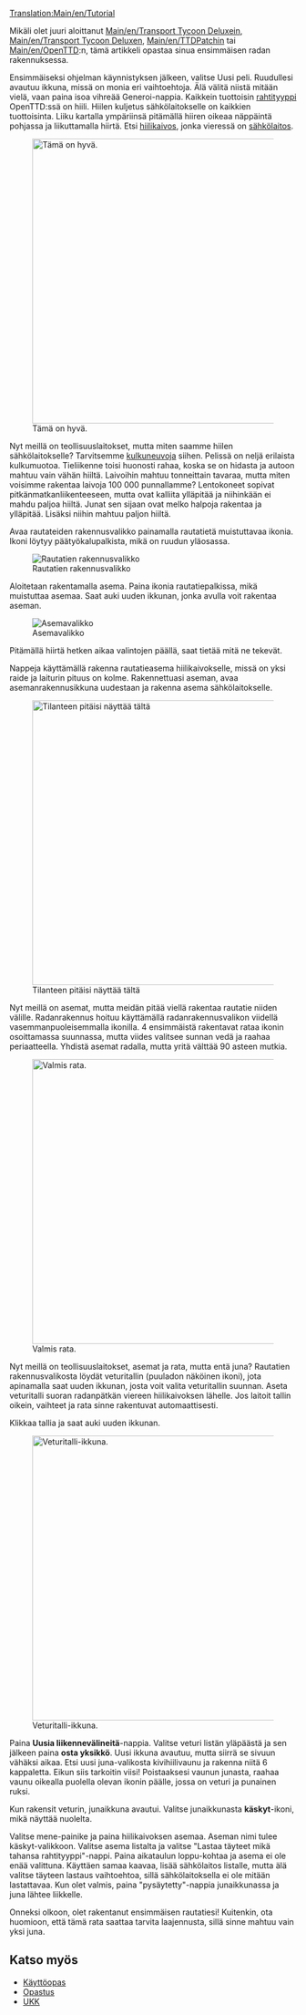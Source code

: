 [[Translation:Main/en/Tutorial]]{{en/-}}{{fi/Tutorial}}

Mikäli olet juuri aloittanut [[Main/en/Transport Tycoon Deluxe]]in, [[Main/en/Transport Tycoon Deluxe]]n, [[Main/en/TTDPatch]]in tai [[Main/en/OpenTTD]]:n, tämä artikkeli opastaa sinua ensimmäisen radan rakennuksessa.

Ensimmäiseksi ohjelman käynnistyksen jälkeen, valitse Uusi peli. Ruudullesi avautuu ikkuna, missä on monia eri vaihtoehtoja. Älä välitä niistä mitään vielä, vaan paina isoa vihreää Generoi-nappia.  Kaikkein tuottoisin [[Main/fi/rahtityypit|rahtityyppi]] OpenTTD:ssä on hiili. Hiilen kuljetus sähkölaitokselle on kaikkien tuottoisinta. Liiku kartalla ympäriinsä pitämällä hiiren oikeaa näppäintä pohjassa ja liikuttamalla hiirtä. Etsi [[Main/fi/hiilikaivos|hiilikaivos]], jonka vieressä on [[Main/fi/sähkölaitos|sähkölaitos]].

[[File:en/tutorial1.png|thumb|500px|center|Tämä on hyvä.]]

Nyt meillä on teollisuuslaitokset, mutta miten saamme hiilen sähkölaitokselle? Tarvitsemme [[Main/fi/Vehicles|kulkuneuvoja]] siihen. Pelissä on neljä erilaista kulkumuotoa. Tieliikenne toisi huonosti rahaa, koska se on hidasta ja autoon mahtuu vain vähän hiiltä. Laivoihin mahtuu tonneittain tavaraa, mutta miten voisimme rakentaa laivoja 100 000 punnallamme? Lentokoneet sopivat pitkänmatkanliikenteeseen, mutta ovat kalliita ylläpitää ja niihinkään ei mahdu paljoa hiiltä. Junat sen sijaan ovat melko halpoja rakentaa ja ylläpitää. Lisäksi niihin mahtuu paljon hiiltä.

Avaa rautateiden rakennusvalikko painamalla rautatietä muistuttavaa ikonia. Ikoni löytyy päätyökalupalkista, mikä on ruudun yläosassa.

[[File:en/Railroad Construction.png|center|Rautatien rakennusvalikko]]

Aloitetaan rakentamalla asema. Paina ikonia rautatiepalkissa, mikä muistuttaa asemaa. Saat auki uuden ikkunan, jonka avulla voit rakentaa aseman.

[[File:en/stationgui.png|center|frame|Asemavalikko]]

Pitämällä hiirtä hetken aikaa valintojen päällä, saat tietää mitä ne tekevät.

Nappeja käyttämällä rakenna rautatieasema hiilikaivokselle, missä on yksi raide ja laiturin pituus on kolme. Rakennettuasi aseman, avaa asemanrakennusikkuna uudestaan ja rakenna asema sähkölaitokselle.

[[File:en/tutorial2.png|thumb|500px|center|Tilanteen pitäisi näyttää tältä]]

Nyt meillä on asemat, mutta meidän pitää viellä rakentaa rautatie niiden välille. Radanrakennus hoituu käyttämällä radanrakennusvalikon viidellä vasemmanpuoleisemmalla ikonilla. 4 ensimmäistä rakentavat rataa ikonin osoittamassa suunnassa, mutta viides valitsee sunnan vedä ja raahaa periaatteella. Yhdistä asemat radalla, mutta yritä välttää 90 asteen mutkia.

[[File:en/tutorial3.png|thumb|500px|center|Valmis rata.]]

Nyt meillä on teollisuuslaitokset, asemat ja rata, mutta entä juna? Rautatien rakennusvalikosta löydät veturitallin (puuladon näköinen ikoni), jota apinamalla saat uuden ikkunan, josta voit valita veturitallin suunnan. Aseta veturitalli suoran radanpätkän viereen hiilikaivoksen lähelle. Jos laitoit tallin oikein, vaihteet ja rata sinne rakentuvat automaattisesti.

Klikkaa tallia ja saat auki uuden ikkunan.

[[File:en/tutorial4.png|thumb|500px|center|Veturitalli-ikkuna.]]

Paina '''Uusia liikennevälineitä'''-nappia. Valitse veturi listän yläpäästä ja sen jälkeen paina '''osta yksikkö'''. Uusi ikkuna avautuu, mutta siirrä se sivuun vähäksi aikaa. Etsi uusi juna-valikosta kivihiilivaunu ja rakenna niitä 6 kappaletta. Eikun siis tarkoitin viisi! Poistaaksesi vaunun junasta, raahaa vaunu oikealla puolella olevan ikonin päälle, jossa on veturi ja punainen ruksi.

Kun rakensit veturin, junaikkuna avautui. Valitse junaikkunasta '''käskyt'''-ikoni, mikä näyttää nuolelta.

Valitse mene-painike ja paina hiilikaivoksen asemaa. Aseman nimi tulee käskyt-valikkoon. Valitse asema listalta ja valitse "Lastaa täyteet mikä tahansa rahtityyppi"-nappi. Paina aikataulun loppu-kohtaa ja asema ei ole enää valittuna. Käyttäen samaa kaavaa, lisää sähkölaitos listalle, mutta älä valitse täyteen lastaus vaihtoehtoa, sillä sähkölaitoksella ei ole mitään lastattavaa. Kun olet valmis, paina "pysäytetty"-nappia junaikkunassa ja juna lähtee liikkelle.

Onneksi olkoon, olet rakentanut ensimmäisen rautatiesi! Kuitenkin, ota huomioon, että tämä rata saattaa tarvita laajennusta, sillä sinne mahtuu vain yksi juna.

==Katso myös==
*[[Main/fi/OpenTTD|Käyttöopas]]
*[[Main/fi/Tutorial|Opastus]]
*[[Main/fi/FAQ|UKK]]